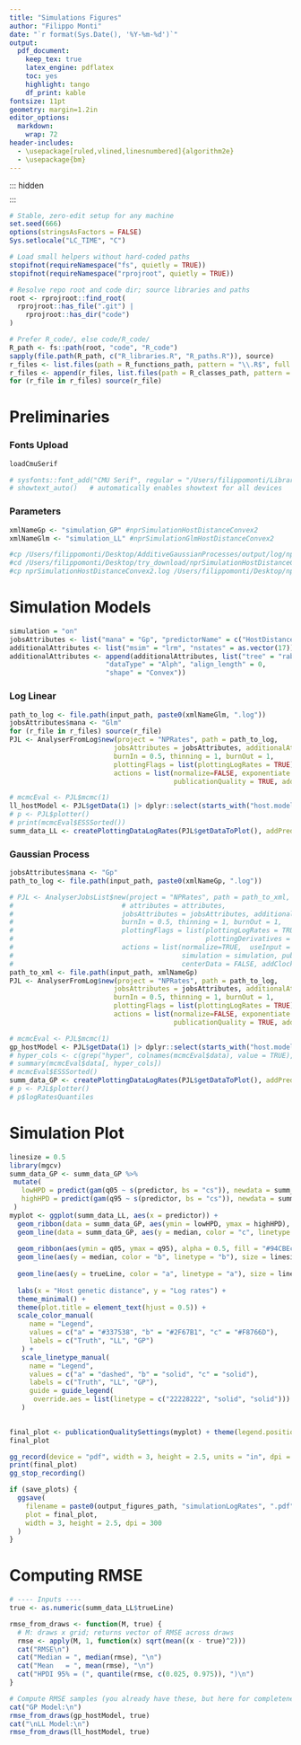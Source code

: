 ```yaml
---
title: "Simulations Figures"
author: "Filippo Monti"
date: "`r format(Sys.Date(), '%Y-%m-%d')`"
output:
  pdf_document:
    keep_tex: true
    latex_engine: pdflatex
    toc: yes
    highlight: tango
    df_print: kable
fontsize: 11pt
geometry: margin=1.2in
editor_options:
  markdown:
    wrap: 72
header-includes:
  - \usepackage[ruled,vlined,linesnumbered]{algorithm2e}
  - \usepackage{bm}
---
```

::: hidden $$ \renewcommand{\bm}[1]{\boldsymbol{#1}} $$ :::

```r
# Stable, zero-edit setup for any machine
set.seed(666)
options(stringsAsFactors = FALSE)
Sys.setlocale("LC_TIME", "C")

# Load small helpers without hard-coded paths
stopifnot(requireNamespace("fs", quietly = TRUE))
stopifnot(requireNamespace("rprojroot", quietly = TRUE))

# Resolve repo root and code dir; source libraries and paths
root <- rprojroot::find_root(
  rprojroot::has_file(".git") |
    rprojroot::has_dir("code")
)

# Prefer R_code/, else code/R_code/
R_path <- fs::path(root, "code", "R_code")
sapply(file.path(R_path, c("R_libraries.R", "R_paths.R")), source)
r_files <- list.files(path = R_functions_path, pattern = "\\.R$", full.names = TRUE, recursive = TRUE)
r_files <- append(r_files, list.files(path = R_classes_path, pattern = "\\.R$", full.names = TRUE))
for (r_file in r_files) source(r_file)
```
# Preliminaries
### Fonts Upload
```r
loadCmuSerif
```

```r
# sysfonts::font_add("CMU Serif", regular = "/Users/filippomonti/Library/Fonts/cmunrm.otf")
# showtext_auto()   # automatically enables showtext for all devices
```
### Parameters
```r
xmlNameGp <- "simulation_GP" #nprSimulationHostDistanceConvex2
xmlNameGlm <- "simulation_LL" #nprSimulationGlmHostDistanceConvex2
```

```bash
#cp /Users/filippomonti/Desktop/AdditiveGaussianProcesses/output/log/nprSimulationGlmHostDistanceConvex2.log /Users/filippomonti/Desktop/npCTMC/output/nprSimulGp.log
#cd /Users/filippomonti/Desktop/try_download/nprSimulationHostDistanceConvex2/Gp_E_HostDistance_HMC_1_1_1_1
#cp nprSimulationHostDistanceConvex2.log /Users/filippomonti/Desktop/npCTMC/output/simulation_GP.log
``` 

# Simulation Models
```r
simulation = "on"
jobsAttributes <- list("mana" = "Gp", "predictorName" = c("HostDistance"))
additionalAttributes <- list("msim" = "lrm", "nstates" = as.vector(17)) 
additionalAttributes <- append(additionalAttributes, list("tree" = "rabies", 
                        "dataType" = "Alph", "align_length" = 0, 
                        "shape" = "Convex"))
```

### Log Linear
```r
path_to_log <- file.path(input_path, paste0(xmlNameGlm, ".log"))
jobsAttributes$mana <- "Glm"
for (r_file in r_files) source(r_file)
PJL <- AnalyserFromLog$new(project = "NPRates", path = path_to_log,
                          jobsAttributes = jobsAttributes, additionalAttributes = additionalAttributes,
                          burnIn = 0.5, thinning = 1, burnOut = 1,
                          plottingFlags = list(plottingLogRates = TRUE),#, plottingRatesLogRates=TRUE),
                          actions = list(normalize=FALSE, exponentiate = FALSE, simulation = "on",
                                         publicationQuality = TRUE, addClockRate = FALSE))

# mcmcEval <- PJL$mcmc(1)
ll_hostModel <- PJL$getData(1) |> dplyr::select(starts_with("host.model"))
# p <- PJL$plotter()
# print(mcmcEval$ESSSorted())
summ_data_LL <- createPlottingDataLogRates(PJL$getDataToPlot(), addPredictor = TRUE, addTrueline = TRUE)
```

### Gaussian Process
```r
jobsAttributes$mana <- "Gp"
path_to_log <- file.path(input_path, paste0(xmlNameGp, ".log"))

# PJL <- AnalyserJobsList$new(project = "NPRates", path = path_to_xml,
#                           # attributes = attributes,
#                           jobsAttributes = jobsAttributes, additionalAttributes = additionalAttributes,
#                           burnIn = 0.5, thinning = 1, burnOut = 1,
#                           plottingFlags = list(plottingLogRates = TRUE, plottingRatesLogRates=TRUE,
#                                                plottingDerivatives = FALSE),
#                           actions = list(normalize=TRUE,  useInput = FALSE,
#                                          simulation = simulation, publicationQuality = TRUE, 
#                                          centerData = FALSE, addClockRate = FALSE))
path_to_xml <- file.path(input_path, xmlNameGp)
PJL <- AnalyserFromLog$new(project = "NPRates", path = path_to_log,
                          jobsAttributes = jobsAttributes, additionalAttributes = additionalAttributes,
                          burnIn = 0.5, thinning = 1, burnOut = 1,
                          plottingFlags = list(plottingLogRates = TRUE),#, plottingRatesLogRates=TRUE),
                          actions = list(normalize=FALSE, exponentiate = FALSE, simulation = "on",
                                         publicationQuality = TRUE, addClockRate = FALSE))

# mcmcEval <- PJL$mcmc(1)
gp_hostModel <- PJL$getData(1) |> dplyr::select(starts_with("host.model")) 
# hyper_cols <- c(grep("hyper", colnames(mcmcEval$data), value = TRUE), "clock.rate")
# summary(mcmcEval$data[, hyper_cols])
# mcmcEval$ESSSorted()
summ_data_GP <- createPlottingDataLogRates(PJL$getDataToPlot(), addPredictor = TRUE, addTrueline = FALSE)
# p <- PJL$plotter()
# p$logRatesQuantiles
```

# Simulation Plot
```r
linesize = 0.5
library(mgcv)
summ_data_GP <- summ_data_GP %>%
 mutate(
   lowHPD = predict(gam(q05 ~ s(predictor, bs = "cs")), newdata = summ_data_GP),
   highHPD = predict(gam(q95 ~ s(predictor, bs = "cs")), newdata = summ_data_GP)
 )
myplot <- ggplot(summ_data_LL, aes(x = predictor)) +
  geom_ribbon(data = summ_data_GP, aes(ymin = lowHPD, ymax = highHPD), alpha = 0.5, fill = "darkgoldenrod1") +
  geom_line(data = summ_data_GP, aes(y = median, color = "c", linetype = "c"), size = linesize) +
  
  geom_ribbon(aes(ymin = q05, ymax = q95), alpha = 0.5, fill = "#94CBEc") +
  geom_line(aes(y = median, color = "b", linetype = "b"), size = linesize) +
  
  geom_line(aes(y = trueLine, color = "a", linetype = "a"), size = linesize, alpha=0.8) +
  
  labs(x = "Host genetic distance", y = "Log rates") +
  theme_minimal() +
  theme(plot.title = element_text(hjust = 0.5)) + 
  scale_color_manual(
     name = "Legend",
     values = c("a" = "#337538", "b" = "#2F67B1", "c" = "#F8766D"), 
     labels = c("Truth", "LL", "GP")
   ) +
   scale_linetype_manual(
     name = "Legend",
     values = c("a" = "dashed", "b" = "solid", "c" = "solid"), 
     labels = c("Truth", "LL", "GP"), 
     guide = guide_legend(
      override.aes = list(linetype = c("22228222", "solid", "solid")))
   ) 
  

final_plot <- publicationQualitySettings(myplot) + theme(legend.position = c(1, 0.865), legend.justification = c(1, 1)) 
final_plot

gg_record(device = "pdf", width = 3, height = 2.5, units = "in", dpi = 300)   
print(final_plot)
gg_stop_recording()
```

```r
if (save_plots) {
  ggsave(
    filename = paste0(output_figures_path, "simulationLogRates", ".pdf"),
    plot = final_plot,
    width = 3, height = 2.5, dpi = 300
  )
}
```

# Computing RMSE
```r
# ---- Inputs ----
true <- as.numeric(summ_data_LL$trueLine)

rmse_from_draws <- function(M, true) {
  # M: draws x grid; returns vector of RMSE across draws
  rmse <- apply(M, 1, function(x) sqrt(mean((x - true)^2)))
  cat("RMSE\n")
  cat("Median = ", median(rmse), "\n")
  cat("Mean   = ", mean(rmse), "\n")
  cat("HPDI 95% = (", quantile(rmse, c(0.025, 0.975)), ")\n")
}

# Compute RMSE samples (you already have these, but here for completeness)
cat("GP Model:\n")
rmse_from_draws(gp_hostModel, true)
cat("\nLL Model:\n")
rmse_from_draws(ll_hostModel, true)
```


